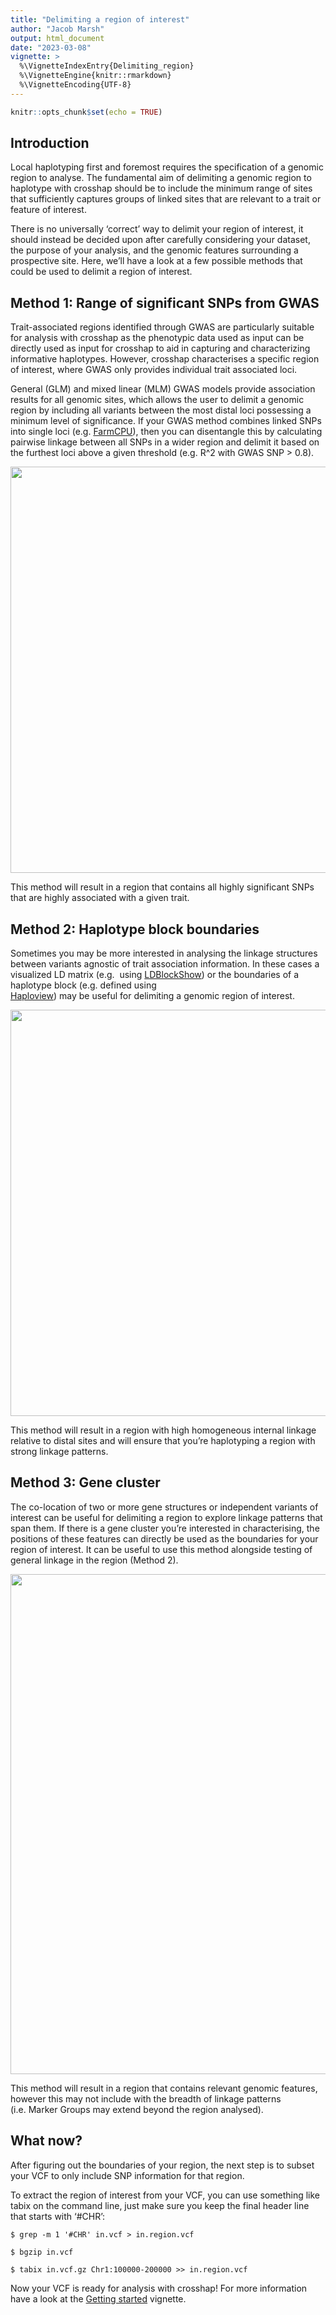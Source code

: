 ```yaml
---
title: "Delimiting a region of interest"
author: "Jacob Marsh"
output: html_document
date: "2023-03-08"
vignette: >
  %\VignetteIndexEntry{Delimiting_region}
  %\VignetteEngine{knitr::rmarkdown}
  %\VignetteEncoding{UTF-8}
---
```


```r
knitr::opts_chunk$set(echo = TRUE)
```

## Introduction

Local haplotyping first and foremost requires the specification of a genomic region to 
analyse. The fundamental aim of delimiting a genomic region to haplotype with crosshap 
should be to include the minimum range of sites that sufficiently captures groups of 
linked sites that are relevant to a trait or feature of interest.

There is no universally 'correct' way to delimit your region of interest, it should 
instead be decided upon after carefully considering your dataset, the purpose of your 
analysis, and the genomic features surrounding a prospective site. Here, we'll have a 
look at a few possible methods that could be used to delimit a region of interest.

## Method 1: Range of significant SNPs from GWAS

Trait-associated regions identified through GWAS are particularly suitable for 
analysis with crosshap as the phenotypic data used as input can be directly used as input 
for crosshap to aid in capturing and characterizing informative haplotypes. However, 
crosshap characterises a specific region of interest, where GWAS only provides individual 
trait associated loci. 

General (GLM) and mixed linear (MLM) GWAS models provide 
association results for all genomic sites, which allows the user to delimit a genomic 
region by including all variants between the most distal loci possessing a minimum level 
of significance. If your GWAS method combines linked SNPs into single loci
(e.g. [FarmCPU](https://doi.org/10.1371/journal.pgen.1005767)), then you can disentangle this by calculating pairwise linkage between 
all SNPs in a wider region and delimit it based on the furthest loci above a given 
threshold (e.g. R^2 with GWAS SNP > 0.8).

![](https://github.com/JacobIMarsh/crosshapimages/blob/main/images/Method1.jpeg?raw=true){width=650px}

This method will result in a region that contains all highly significant SNPs that are 
highly associated with a given trait.

## Method 2: Haplotype block boundaries 

Sometimes you may be more interested in analysing the linkage structures between variants
agnostic of trait association information. In these cases a visualized LD matrix (e.g. 
using [LDBlockShow](https://doi.org/10.1093/bib/bbaa227)) or the boundaries of a haplotype block (e.g. defined using     
[Haploview](https://doi.org/10.1093/bioinformatics/bth457)) may be useful for delimiting a genomic region of interest.

![](https://github.com/JacobIMarsh/crosshap/blob/main/images/Method2.jpeg?raw=true){width=650}

This method will result in a region with high homogeneous internal linkage relative to 
distal sites and will ensure that you're haplotyping a region with strong linkage patterns.

## Method 3: Gene cluster

The co-location of two or more gene structures or independent variants of interest can 
be useful for delimiting a region to explore linkage patterns that span them. If there is 
a gene cluster you're interested in characterising, the positions of these features can 
directly be used as the boundaries for your region of interest. It can be useful to 
use this method alongside testing of general linkage in the region (Method 2).

![](https://github.com/JacobIMarsh/crosshap/blob/main/images/Method3.jpeg?raw=true){width=800}

This method will result in a region that contains relevant genomic features, however this 
may not include with the breadth of linkage patterns (i.e. Marker Groups may extend beyond 
the region analysed).

## What now?

After figuring out the boundaries of your region, the next step is to subset your VCF to 
only include SNP information for that region. 

To extract the region of interest from your VCF, you can use something like tabix on 
the command line, just make sure you keep the final header line that starts with '#CHR': 

`$ grep -m 1 '#CHR' in.vcf > in.region.vcf`

`$ bgzip in.vcf`

`$ tabix in.vcf.gz Chr1:100000-200000 >> in.region.vcf`

Now your VCF is ready for analysis with crosshap! For more information have a look at 
the [Getting started](Getting_started.html) vignette. 

